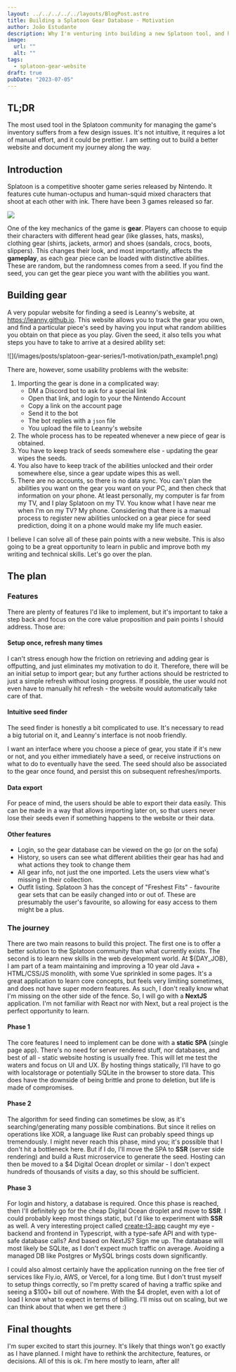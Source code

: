 ```yaml
---
layout: ../../../../../layouts/BlogPost.astro
title: Building a Splatoon Gear Database - Motivation
author: João Estudante
description: Why I'm venturing into building a new Splatoon tool, and how it can be helpful for the playerbase.
image: 
  url: ""
  alt: ""
tags:
  - splatoon-gear-website
draft: true
pubDate: "2023-07-05"
---
```


## TL;DR

The most used tool in the Splatoon community for managing the game's inventory suffers from a few design issues. It's not intuitive, it requires a lot of manual effort, and it could be prettier. I am setting out to build a better website and document my journey along the way.

## Introduction

Splatoon is a competitive shooter game series released by Nintendo. It features cute human-octupus and human-squid mixed characters that shoot at each other with ink. There have been 3 games released so far.

![](/images/posts/splatoon-gear-series/1-motivation/splatoon_promo.jpg)

One of the key mechanics of the game is **gear**. Players can choose to equip their characters with different head gear (like glasses, hats, masks), clothing gear (shirts, jackets, armor) and shoes (sandals, crocs, boots, slippers). This changes their look, and most importantly, affects the **gameplay**, as each gear piece can be loaded with distinctive abilities. These are random, but the randomness comes from a seed. If you find the seed, you can get the gear piece you want with the abilities you want.

## Building gear

A very popular website for finding a seed is Leanny's website, at https://leanny.github.io. This website allows you to track the gear you own, and find a particular piece's seed by having you input what random abilities you obtain on that piece as you play. Given the seed, it also tells you what steps you have to take to arrive at a desired ability set:

<div class="flex items-center justify-center">
![](/images/posts/splatoon-gear-series/1-motivation/path_example1.png)
</div>

There are, however, some usability problems with the website:

1. Importing the gear is done in a complicated way:
    - DM a Discord bot to ask for a special link
    - Open that link, and login to your the Nintendo Account
    - Copy a link on the account page
    - Send it to the bot
    - The bot replies with a `json` file
    - You upload the file to Leanny's website
2. The whole process has to be repeated whenever a new piece of gear is obtained.
3. You have to keep track of seeds somewhere else - updating the gear wipes the seeds.
4. You also have to keep track of the abilities unlocked and their order somewhere else, since a gear update wipes this as well.
5. There are no accounts, so there is no data sync. You can't plan the abilities you want on the gear you want on your PC, and then check that information on your phone. At least personally, my computer is far from my TV, and I play Splatoon on my TV. You know what I have near me when I'm on my TV? My phone. Considering that there is a manual process to register new abilities unlocked on a gear piece for seed prediction, doing it on a phone would make my life much easier.

I believe I can solve all of these pain points with a new website. This is also going to be a great opportunity to learn in public and improve both my writing and technical skills. Let's go over the plan.

## The plan

### Features

There are plenty of features I'd like to implement, but it's important to take a step back and focus on the core value proposition and pain points I should address. Those are:

#### Setup once, refresh many times
I can't stress enough how the friction on retrieving and adding gear is offputting, and just eliminates my motivation to do it. Therefore, there will be an initial setup to import gear; but any further actions should be restricted to just a simple refresh without losing progress. If possible, the user would not even have to manually hit refresh - the website would automatically take care of that.

#### Intuitive seed finder

The seed finder is honestly a bit complicated to use. It's necessary to read a big tutorial on it, and Leanny's interface is not noob friendly.

I want an interface where you choose a piece of gear, you state if it's new or not, and you either immediately have a seed, or receive instructions on what to do to eventually have the seed. The seed should also be associated to the gear once found, and persist this on subsequent refreshes/imports.

#### Data export

For peace of mind, the users should be able to export their data easily. This can be made in a way that allows importing later on, so that users never lose their seeds even if something happens to the website or their data.

#### Other features

- Login, so the gear database can be viewed on the go (or on the sofa)
- History, so users can see what different abilities their gear has had and what actions they took to change them
- All gear info, not just the one imported. Lets the users view what's missing in their collection.
- Outfit listing. Splatoon 3 has the concept of "Freshest Fits" - favourite gear sets that can be easily changed into or out of. These are presumably the user's favourite, so allowing for easy access to them might be a plus.

### The journey

There are two main reasons to build this project. The first one is to offer a better solution to the Splatoon community than what currently exists. The second is to learn new skills in the web development world. At \$\{DAY_JOB\}, I am part of a team maintaining and improving a 10 year old Java + HTML/CSS/JS monolith, with some Vue sprinkled in some pages. It's a great application to learn core concepts, but feels very limiting sometimes, and does not have super modern features. As such, I don't really know what I'm missing on the other side of the fence. So, I will go with a **NextJS** application. I'm not familiar with React nor with Next, but a real project is the perfect opportunity to learn. 

#### Phase 1

The core features I need to implement can be done with a **static SPA** (single page app). There's no need for server rendered stuff, nor databases, and best of all - static website hosting is usually free. This will let me test the waters and focus on UI and UX. By hosting things statically, I'll have to go with localstorage or potentially SQLite in the browser to store data. This does have the downside of being brittle and prone to deletion, but life is made of compromises.

#### Phase 2

The algorithm for seed finding can sometimes be slow, as it's searching/generating many possible combinations. But since it relies on operations like XOR, a language like Rust can probably speed things up tremendously. I might never reach this phase, mind you; it's possible that I don't hit a bottleneck here. But if I do, I'll move the SPA to **SSR** (server side rendering) and build a Rust microservice to generate the seed. Hosting can then be moved to a $4 Digital Ocean droplet or similar - I don't expect hundreds of thousands of visits a day, so this should be sufficient.

#### Phase 3

For login and history, a database is required. Once this phase is reached, then I'll definitely go for the cheap Digital Ocean droplet and move to **SSR**. I could probably keep most things static, but I'd like to experiment with **SSR** as well. A very interesting project called [create-t3-app](https://create.t3.gg/) caught my eye - backend and frontend in Typescript, with a type-safe API and with type-safe database calls? And based on NextJS? Sign me up. The database will most likely be SQLite, as I don't expect much traffic on average. Avoiding a managed DB like Postgres or MySQL brings costs down significantly. 

I could also almost certainly have the application running on the free tier of services like Fly.io, AWS, or Vercel, for a long time. But I don't trust myself to setup things correctly, so I'm pretty scared of having a traffic spike and seeing a $100+ bill out of nowhere. With the $4 droplet, even with a lot of load I know what to expect in terms of billing. I'll miss out on scaling, but we can think about that when we get there :)


## Final thoughts

I'm super excited to start this journey. It's likely that things won't go exactly as I have planned. I might have to rethink the architecture, features, or decisions. All of this is ok. I'm here mostly to learn, after all!
